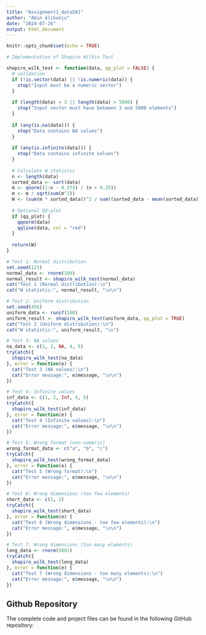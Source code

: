 ```yaml
---
title: "Assignment1_data501"
author: "Abin Alikunju"
date: "2024-07-26"
output: html_document
---
```


```r
knitr::opts_chunk$set(echo = TRUE)
```


```r
# Implementation of Shapiro Wilkin Test

shapiro_wilk_test <- function(data, qq_plot = FALSE) {
  # validation
  if (!is.vector(data) || !is.numeric(data)) {
    stop("Input must be a numeric vector")
  }
  
  if (length(data) < 3 || length(data) > 5000) {
    stop("Input vector must have between 3 and 5000 elements")
  }
  
  if (any(is.na(data))) {
    stop("Data contains NA values")
  }
  
  if (any(is.infinite(data))) {
    stop("Data contains infinite values")
  }
  
  # Calculate W statistic
  n <- length(data)
  sorted_data <- sort(data)
  m <- qnorm((1:n - 0.375) / (n + 0.25))
  m <- m / sqrt(sum(m^2))
  W <- (sum(m * sorted_data))^2 / sum((sorted_data - mean(sorted_data))^2)
  
  # Optional QQ-plot
  if (qq_plot) {
    qqnorm(data)
    qqline(data, col = "red")
  }
  
  return(W)
}

```

```r
# Test 1: Normal distribution
set.seed(123)
normal_data <- rnorm(100)
normal_result <- shapiro_wilk_test(normal_data)
cat("Test 1 (Normal distribution):\n")
cat("W statistic:", normal_result, "\n\n")

# Test 2: Uniform distribution
set.seed(456)
uniform_data <- runif(100)
uniform_result <- shapiro_wilk_test(uniform_data, qq_plot = TRUE)
cat("Test 2 (Uniform distribution):\n")
cat("W statistic:", uniform_result, "\n")

# Test 3: NA values
na_data <- c(1, 2, NA, 4, 5)
tryCatch({
  shapiro_wilk_test(na_data)
}, error = function(e) {
  cat("Test 3 (NA values):\n")
  cat("Error message:", e$message, "\n\n")
})

# Test 4: Infinite values
inf_data <- c(1, 2, Inf, 4, 5)
tryCatch({
  shapiro_wilk_test(inf_data)
}, error = function(e) {
  cat("Test 4 (Infinite values):\n")
  cat("Error message:", e$message, "\n\n")
})

# Test 5: Wrong format (non-numeric)
wrong_format_data <- c("a", "b", "c")
tryCatch({
  shapiro_wilk_test(wrong_format_data)
}, error = function(e) {
  cat("Test 5 (Wrong format):\n")
  cat("Error message:", e$message, "\n\n")
})

# Test 6: Wrong dimensions (too few elements)
short_data <- c(1, 2)
tryCatch({
  shapiro_wilk_test(short_data)
}, error = function(e) {
  cat("Test 6 (Wrong dimensions - too few elements):\n")
  cat("Error message:", e$message, "\n\n")
})

# Test 7: Wrong dimensions (too many elements)
long_data <- rnorm(5001)
tryCatch({
  shapiro_wilk_test(long_data)
}, error = function(e) {
  cat("Test 7 (Wrong dimensions - too many elements):\n")
  cat("Error message:", e$message, "\n\n")
})

```


## Github Repository

The complete code and project files can be found in the following GitHub repository:
